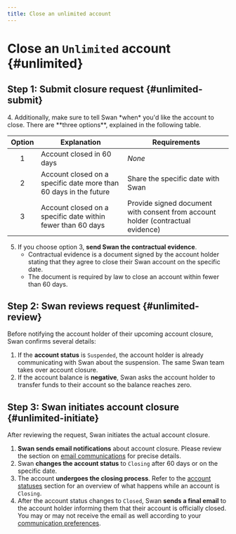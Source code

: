 ```yaml
---
title: Close an unlimited account
---
```


# Close an `Unlimited` account {#unlimited}

## Step 1: Submit closure request {#unlimited-submit}


<SubmitClosureRequestUnlimited />
4. Additionally, make sure to tell Swan *when* you'd like the account to close.
There are **three options**, explained in the following table.

| Option | Explanation | Requirements |
| :---: | --- | --- |
| 1 | Account closed in 60 days | *None* |
| 2 | Account closed on a specific date more than 60 days in the future | Share the specific date with Swan |
| 3 | Account closed on a specific date within fewer than 60 days | Provide signed document with consent from account holder (contractual evidence) |

5. If you choose option 3, **send Swan the contractual evidence**.
    - Contractual evidence is a document signed by the account holder stating that they agree to close their Swan account on the specific date.
    - The document is required by law to close an account within fewer than 60 days.

## Step 2: Swan reviews request {#unlimited-review}

Before notifying the account holder of their upcoming account closure, Swan confirms several details:

1. If the **account status** is `Suspended`, the account holder is already communicating with Swan about the suspension. The same Swan team takes over account closure.
1. If the account balance is **negative**, Swan asks the account holder to transfer funds to their account so the balance reaches zero.

## Step 3: Swan initiates account closure {#unlimited-initiate}

After reviewing the request, Swan initiates the actual account closure.

1. **Swan sends email notifications** about account closure. Please review the section on [email communications](./index.mdx#comms) for precise details.
1. Swan **changes the account status** to `Closing` after 60 days or on the specific date.
1. The account **undergoes the closing process**. Refer to the [account statuses](../index.mdx#statuses) section for an overview of what happens while an account is `Closing`.
1. After the account status changes to `Closed`, Swan **sends a final email** to the account holder informing them that their account is officially closed. You may or may not receive the email as well according to your [communication preferences](./index.mdx#comms).